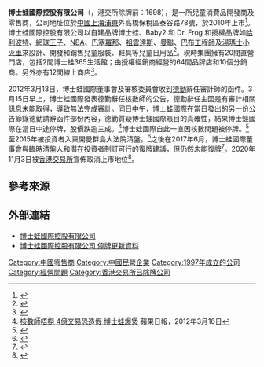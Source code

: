 {{Infobox_Company 
|name = 博士蛙國際控股有限公司 
|logo =[[File:Boshiwa's_logo.png|150px]]  
|type = [[民營企業|民營企業]] 
|foundation = 1997年 
|location =[[中國|中國]][[上海|上海]]
|industry = 兒童服裝
|key_people = 主席：[[鍾政用|鍾政用]] 
|market_value = 
|num_employees = 
|revenue = 
|products = 兒童消費品
|parent = 
|homepage = [http://www.boshiwa.cn 博士蛙國際控股有限公司]
}}

'''博士蛙國際控股有限公司'''（{{lang-en|Boshiwa International Holding Limited}}，港交所除牌前：1698），是一所兒童消費品開發商及零售商，公司地址位於[[中國|中國]][[上海|上海]][[浦東|浦東]]外高橋保稅區泰谷路78號，於2010年上市<ref name="博士蛙新股分析">{{Cite web |url=http://www.cinda.com.hk/attachment/201009171054531_sc.pdf |title=博士蛙新股分析 |publisher=信達國際控股 |date=2010 |access-date=2017-11-01 |archive-date=2017-11-07 |archive-url=https://web.archive.org/web/20171107003217/http://www.cinda.com.hk/attachment/201009171054531_sc.pdf |dead-url=no }}</ref>。博士蛙國際控股有限公司以自建品牌博士蛙、Baby2 和 Dr. Frog 和授權品牌如[[哈利波特|哈利波特]]、[[網球王子|網球王子]]、[[NBA|NBA]]、[[巴塞羅那|巴塞羅那]]、[[祖雲達斯|祖雲達斯]]、[[曼聯|曼聯]]、[[建築師巴布|巴布工程師]]及[[湯瑪士小火車|湯瑪士小火車]]來設計、開發和銷售兒童服裝、鞋具等兒童日用品<ref>{{Cite Web|URL=https://www.shkfg.com/shkco-web/portal/portlets/research/researchViewer.portlet?_nfpb=true&siteLang_=zh_TW&_portlet.lafUniqueId=shkfgDefinitionLabel_1&_portlet.portalUrl=%2525252Fshkco-web%2525252Fportal%2525252Fshkfg.portal&_portlet.portalId=portal_shkfg_portal&_portlet.contentType=text%2525252Fhtml%2525253B+charset%2525253DUTF-8&currArchFlag=CURRENT&attnPathTc=EQTY/COMP_INDU/IPO_RESE/20100916/20100916_IPO_RESE_5188_tc.pdf&attnPathEn=EQTY/COMP_INDU/IPO_RESE/20100916/20100916_IPO_RESE_5188_en.pdf&reportId=5188&local=zh_TW|title=博士蛙國際控股有限公司（1698.HK）新股研究|work=新鴻基金融集團|date=2010-09-16|access-date=2017-11-01|archive-date=2017-11-07|archive-url=https://web.archive.org/web/20171107012929/https://www.shkfg.com/shkco-web/portal/portlets/research/researchViewer.portlet?_nfpb=true&siteLang_=zh_TW&_portlet.lafUniqueId=shkfgDefinitionLabel_1&_portlet.portalUrl=%2525252Fshkco-web%2525252Fportal%2525252Fshkfg.portal&_portlet.portalId=portal_shkfg_portal&_portlet.contentType=text%2525252Fhtml%2525253B+charset%2525253DUTF-8&currArchFlag=CURRENT&attnPathTc=EQTY%2FCOMP_INDU%2FIPO_RESE%2F20100916%2F20100916_IPO_RESE_5188_tc.pdf&attnPathEn=EQTY%2FCOMP_INDU%2FIPO_RESE%2F20100916%2F20100916_IPO_RESE_5188_en.pdf&reportId=5188&local=zh_TW|dead-url=no}}</ref>。現時集團擁有20間直營門店，包括2間博士蛙365生活館；由授權經銷商經營的64間品牌店和10個分銷商。另外亦有12間線上商店<ref>{{Cite Web|URL=http://www.quamnet.com/newscontent.action?articleId=5334515|title=博士蛙國際(01698)已於8月3日提復牌建議|work=華富財經|date=2017-08-07|access-date=2017-11-01|archive-date=2017-11-07|archive-url=https://web.archive.org/web/20171107020424/http://www.quamnet.com/newscontent.action?articleId=5334515|dead-url=yes}}</ref>。

2012年3月13日，博士蛙國際董事會及審核委員會收到[[德勤|德勤]]辭任審計師的函件。3月15日早上，博士蛙國際發表德勤辭任核數師的公告，德勤辭任主因是有審計相關訊息未能取得，導致無法完成審計。同日中午，博士蛙國際在當日發出的另一份公告節錄德勤請辭函件部份內容，德勤質疑博士蛙國際賬目的真確性，結果博士蛙國際在當日中途停牌，股價跌逾三成。<ref>[http://hk.apple.nextmedia.com/financeestate/art/20120316/16161114 核數師唔撈 4億交易恐造假 博士蛙爆煲] {{Wayback|url=http://hk.apple.nextmedia.com/financeestate/art/20120316/16161114 |date=20170926193521 }} 蘋果日報，2012年3月16日</ref>博士蛙國際自此一直因核數問題被停牌。<ref>{{Cite Web|URL=http://std.stheadline.com/daily/news-content.php?id=1584900&target=2|title=交銀國際聘專家監控保薦質素|work=星島日報|date=2017-04-20|access-date=2017-11-01|archive-date=2017-11-07|archive-url=https://web.archive.org/web/20171107022908/http://std.stheadline.com/daily/news-content.php?id=1584900&target=2|dead-url=no}}</ref>至2015年被投資者入稟開曼群島大法院清盤。<ref>{{Cite Web|URL=https://hk.finance.appledaily.com/finance/daily/article/20150411/19108284|title=博士蛙被入稟清盤|work=香港蘋果日報|year=2015-04-11|access-date=2017-11-01|archive-date=2017-11-07|archive-url=https://web.archive.org/web/20171107003809/https://hk.finance.appledaily.com/finance/daily/article/20150411/19108284|dead-url=no}}</ref>之後在2017年6月，博士蛙國際董事會與臨時清盤人和潛在投資者制訂可行的復牌建議，但仍然未能復牌<ref>{{Cite Web|URL=http://invest.hket.com/article/1827477/%E5%8D%9A%E5%A3%AB%E8%9B%99%EF%BC%8801698%EF%BC%89%E8%88%87%E8%87%A8%E6%99%82%E6%B8%85%E7%9B%A4%E4%BA%BA%E7%AD%89%E6%AD%A3%E5%88%B6%E8%A8%82%E5%8F%AF%E8%A1%8C%E5%BE%A9%E7%89%8C%E5%BB%BA%E8%AD%B0%EF%BC%8C%E7%BA%8C%E5%81%9C%E7%89%8C|title=博士蛙（01698）與臨時清盤人等正制訂可行復牌建議，續停牌|work=香港經濟日報|date=2017-06-02|access-date=2017-11-01|archive-date=2017-11-16|archive-url=https://web.archive.org/web/20171116015912/http://invest.hket.com/article/1827477/%E5%8D%9A%E5%A3%AB%E8%9B%99%EF%BC%8801698%EF%BC%89%E8%88%87%E8%87%A8%E6%99%82%E6%B8%85%E7%9B%A4%E4%BA%BA%E7%AD%89%E6%AD%A3%E5%88%B6%E8%A8%82%E5%8F%AF%E8%A1%8C%E5%BE%A9%E7%89%8C%E5%BB%BA%E8%AD%B0%EF%BC%8C%E7%BA%8C%E5%81%9C%E7%89%8C|dead-url=no}}</ref>。2020年11月3日被[[香港交易所|香港交易所]]宣佈取消上市地位<ref>{{cite news | title=通告 – 關於博士蛙國際控股有限公司 （已委任臨時清盤人） （股份代號：1698） 取消上市地位 | url=https://archive.ph/22FUV | page= | publisher=香港交易所 | date=2020-10-30 | accessdate=2021-08-17 | quote= | archive-date=2021-08-17 | archive-url=https://archive.today/20210817004149/https://www.hkex.com.hk/News/Regulatory-Announcements/2020/2010302news?sc_lang=zh-HK | dead-url=no }}</ref>。

== 參考來源 ==
{{reflist}}

== 外部連結 ==
*[http://www.boshiwa.cn 博士蛙國際控股有限公司] {{Wayback|url=http://www.boshiwa.cn/ |date=20180105230203 }}
*[http://www.hkexnews.hk/listedco/listconews/SEHK/2017/0807/LTN20170807458_C.pdf 博士蛙國際控股有限公司 停牌更新資料] {{Wayback|url=http://www.hkexnews.hk/listedco/listconews/SEHK/2017/0807/LTN20170807458_C.pdf |date=20171107022927 }}

[[Category:中國零售商|Category:中國零售商]]
[[Category:中國民營企業|Category:中國民營企業]]
[[Category:1997年成立的公司|Category:1997年成立的公司]]
[[Category:經營問題|Category:經營問題]]
[[Category:香港交易所已除牌公司|Category:香港交易所已除牌公司]]